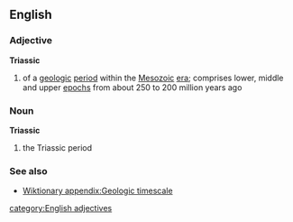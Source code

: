 ==English==
===Adjective===
{{wikipedia}}
'''Triassic'''
#{{geology}} of a [[geologic]] [[period]] within the [[Mesozoic]] [[era]]; comprises lower, middle and upper [[epoch]]s from about 250 to 200 million years ago

===Noun===
'''Triassic'''
#{{geology}} the Triassic period
===See also===
*[[Wiktionary appendix:Geologic timescale]]
[[category:English adjectives]]